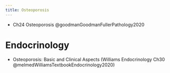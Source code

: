 ```yaml
---
title: Osteoporosis
---
```


::: {.callout title="Reading list"}

- Ch24 Osteoporosis @goodmanGoodmanFullerPathology2020
:::

# Endocrinology

- Osteoporosis: Basic and Clinical Aspects (Williams Endocrinology Ch30  @melmedWilliamsTextbookEndocrinology2020)